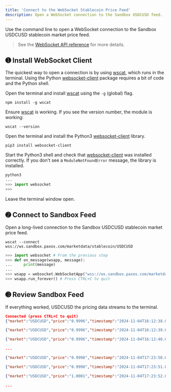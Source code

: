 ```yaml
---
title: 'Connect to the WebSocket Stablecoin Price Feed'
description: Open a WebSocket connection to the Sandbox USDCUSD feed.
---
```


[wscat]: https://github.com/websockets/wscat
[websocket-client]: https://pypi.org/project/websocket-client
[websocket-reference]: api/websocket.mdx

Use the command line to open a WebSocket connection to the Sandbox USDCUSD stablecoin market price feed.

> See the [WebSocket API reference][websocket-reference] for more details.

## ➊ Install WebSocket Client

The quickest way to open a connection is by using [wscat][wscat], which runs in the terminal.
Using the Python [websocket-client][websocket-client] package requires a bit of code and the Python shell. 

<Tabs>
<Tab title="SHELL">

Open the terminal and install [wscat][wscat] using the `-g` (global) flag.

```shell
npm install -g wscat
```

Ensure [wscat][wscat] is working. If you see the version number, the module is working:

```shell
wscat --version
```

</Tab>
<Tab title="PYTHON">

Open the terminal and install the Python3 [websocket-client][websocket-client] library.

```shell
pip3 install websocket-client
```

Start the Python3 shell and check that [websocket-client][websocket-client] was installed correctly.
If you don't see a `ModuleNotFoundError` message, the library is installed.

```py
python3
...
>>> import websocket
>>> 
```

</Tab>
</Tabs>

Leave the terminal window open.

## ➋ Connect to Sandbox Feed

Open a long-lived connection to the Sandbox USDCUSD stablecoin market price feed.

<Tabs>
<Tab title="SHELL">

```shell
wscat --connect wss://ws.sandbox.paxos.com/marketdata/stablecoin/USDCUSD
```

</Tab>
<Tab title="PYTHON">

```py
>>> import websocket # From the previous step
>>> def on_message(wsapp, message):
...     print(message)
...
>>> wsapp = websocket.WebSocketApp("wss://ws.sandbox.paxos.com/marketdata/stablecoin/USDCUSD", on_message=on_message)
>>> wsapp.run_forever() # Press CTRL+C to quit
```

</Tab>
</Tabs>

## ➌ Review Sandbox Feed

If everything worked, USDCUSD the pricing data streams to the terminal.

<Tabs>
<Tab title="SHELL">

```json title="Sandbox USDCUSD stablecoin market price feed (wscat)"
Connected (press CTRL+C to quit)
{"market":"USDCUSD","price":"0.9996","timestamp":"2024-11-04T16:12:38.053038191Z"}

{"market":"USDCUSD","price":"0.9996","timestamp":"2024-11-04T16:12:39.080704227Z"}

{"market":"USDCUSD","price":"0.9996","timestamp":"2024-11-04T16:12:40.044403631Z"}

...
```

</Tab>
<Tab title="PYTHON">

```json title="Sandbox USDCUSD stablecoin market price feed (websocket-client)"
{"market":"USDCUSD","price":"0.9998","timestamp":"2024-11-04T17:23:50.050471826Z"}

{"market":"USDCUSD","price":"0.9998","timestamp":"2024-11-04T17:23:51.064565343Z"}

{"market":"USDCUSD","price":"1.0001","timestamp":"2024-11-04T17:23:52.05566422Z"}

...
```

</Tab>
</Tabs>

  

